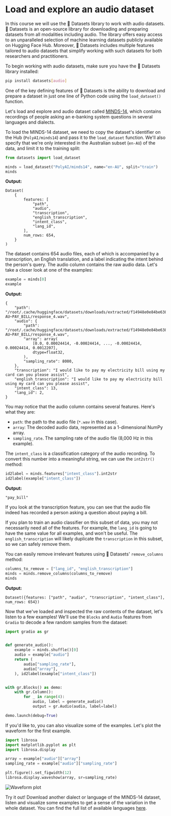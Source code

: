 # Load and explore an audio dataset

In this course we will use the 🤗 Datasets library to work with audio datasets. 🤗 Datasets is an open-source library for
downloading and preparing datasets from all modalities including audio. The library offers easy access to an unparalleled
selection of machine learning datasets publicly available on Hugging Face Hub. Moreover, 🤗 Datasets includes multiple
features tailored to audio datasets that simplify working with such datasets for both researchers and practitioners.

To begin working with audio datasets, make sure you have the 🤗 Datasets library installed:

```bash
pip install datasets[audio]
```

One of the key defining features of 🤗 Datasets is the ability to download and prepare a dataset in just one line of
Python code using the `load_dataset()` function.

Let's load and explore and audio dataset called [MINDS-14](https://huggingface.co/datasets/PolyAI/minds14), which contains
recordings of people asking an e-banking system questions in several languages and dialects.

To load the MINDS-14 dataset, we need to copy the dataset's identifier on the Hub (`PolyAI/minds14`) and pass it
to the `load_dataset` function. We'll also specify that we're only interested in the Australian subset (`en-AU`) of
the data, and limit it to the training split:

```py
from datasets import load_dataset

minds = load_dataset("PolyAI/minds14", name="en-AU", split="train")
minds
```

**Output:**
```out
Dataset(
    {
        features: [
            "path",
            "audio",
            "transcription",
            "english_transcription",
            "intent_class",
            "lang_id",
        ],
        num_rows: 654,
    }
)
```

The dataset contains 654 audio files, each of which is accompanied by a transcription, an English translation, and a label
indicating the intent behind the person's query. The audio column contains the raw audio data. Let's take a closer look
at one of the examples:

```py
example = minds[0]
example
```

**Output:**
```out
{
    "path": "/root/.cache/huggingface/datasets/downloads/extracted/f14948e0e84be638dd7943ac36518a4cf3324e8b7aa331c5ab11541518e9368c/en-AU~PAY_BILL/response_4.wav",
    "audio": {
        "path": "/root/.cache/huggingface/datasets/downloads/extracted/f14948e0e84be638dd7943ac36518a4cf3324e8b7aa331c5ab11541518e9368c/en-AU~PAY_BILL/response_4.wav",
        "array": array(
            [0.0, 0.00024414, -0.00024414, ..., -0.00024414, 0.00024414, 0.0012207],
            dtype=float32,
        ),
        "sampling_rate": 8000,
    },
    "transcription": "I would like to pay my electricity bill using my card can you please assist",
    "english_transcription": "I would like to pay my electricity bill using my card can you please assist",
    "intent_class": 13,
    "lang_id": 2,
}
```

You may notice that the audio column contains several features. Here's what they are:
* `path`: the path to the audio file (`*.wav` in this case).
* `array`: The decoded audio data, represented as a 1-dimensional NumPy array.
* `sampling_rate`. The sampling rate of the audio file (8,000 Hz in this example).

The `intent_class` is a classification category of the audio recording. To convert this number into a meaningful string,
we can use the `int2str()` method:

```py
id2label = minds.features["intent_class"].int2str
id2label(example["intent_class"])
```

**Output:**
```out
"pay_bill"
```

If you look at the transcription feature, you can see that the audio file indeed has recorded a person asking a question
about paying a bill.

If you plan to train an audio classifier on this subset of data, you may not necessarily need all of the features. For example,
the `lang_id` is going to have the same value for all examples, and won't be useful. The `english_transcription` will likely
duplicate the `transcription` in this subset, so we can safely remove them.

You can easily remove irrelevant features using 🤗 Datasets' `remove_columns` method:

```py
columns_to_remove = ["lang_id", "english_transcription"]
minds = minds.remove_columns(columns_to_remove)
minds
```

**Output:**
```out
Dataset({features: ["path", "audio", "transcription", "intent_class"], num_rows: 654})
```

Now that we've loaded and inspected the raw contents of the dataset, let's listen to a few examples! We'll use the `Blocks`
and `Audio` features from `Gradio` to decode a few random samples from the dataset:

```py
import gradio as gr


def generate_audio():
    example = minds.shuffle()[0]
    audio = example["audio"]
    return (
        audio["sampling_rate"],
        audio["array"],
    ), id2label(example["intent_class"])


with gr.Blocks() as demo:
    with gr.Column():
        for _ in range(4):
            audio, label = generate_audio()
            output = gr.Audio(audio, label=label)

demo.launch(debug=True)
```

If you'd like to, you can also visualize some of the examples. Let's plot the waveform for the first example.

```py
import librosa
import matplotlib.pyplot as plt
import librosa.display

array = example["audio"]["array"]
sampling_rate = example["audio"]["sampling_rate"]

plt.figure().set_figwidth(12)
librosa.display.waveshow(array, sr=sampling_rate)
```

<div class="flex justify-center">
    <img src="https://huggingface.co/datasets/huggingface-course/audio-course-images/resolve/main/waveform_unit1.png" alt="Waveform plot">
</div>

Try it out! Download another dialect or language of the MINDS-14 dataset, listen and visualize some examples to get a sense
of the variation in the whole dataset. You can find the full list of available languages [here](https://huggingface.co/datasets/PolyAI/minds14).
